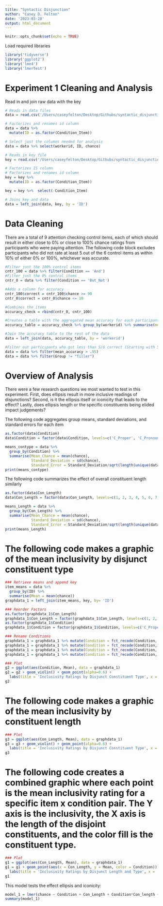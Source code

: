 ```yaml
---
title: "Syntactic Disjunction"
author: "Casey D. Felton"
date: '2023-03-28'
output: html_document
---
```


```r
knitr::opts_chunk$set(echo = TRUE)

```

Load required libraries
```r
library('tidyverse')
library('ggplot2')
library('lme4')
library('lmerTest')
```


# Experiment 1 Cleaning and Analysis
Read in and join raw data with the key
```r
# Reads in data files
data = read.csv('/Users/caseyfelton/Desktop/Githubs/syntactic_disjunction_html/Analysis/Data/Real Data/10_subject_run.csv')

# Factorizes and renames id column
data = data %>% 
  mutate(ID = as.factor(Condition_Item))

# Select just the columns needed for analysis
data = data %>% select(workerid, ID, chance)

# Reads in key file
key = read.csv('/Users/caseyfelton/Desktop/Githubs/syntactic_disjunction_html/Analysis/Resources/new_key.csv')

# Factorizes IS column
# Factorizes and renames id column
key = key %>% 
  mutate(ID = as.factor(Condition_Item))

key = key %>%  select(-Condition_Item)

# Joins key and data
data = left_join(data, key, by = 'ID')
```


# Data Cleaning
There are a total of 9 attention checking control items, each of which should result in either close to 0% or close to 100% chance ratings from participants who were paying attention. The following code block excludes participants who did not rate at least 5 out of the 6 control items as within 10% of either 0% or 100%, whichever was accurate. 
```r
#Filter just the 100% control items
cntr_100 = data %>% filter(Condition == 'And')
#Filter just the 0% control items
cntr_0 = data %>% filter(Condition == 'But_Not')

#Adds a column for accuracy
cntr_100$correct = cntr_100$chance >= 90
cntr_0$correct = cntr_0$chance <= 10

#Combines the items
accuracy_check = rbind(cntr_0, cntr_100)

#Creates a table with the aggregated mean accuracy for each participant
accuracy_table = accuracy_check %>% group_by(workerid) %>% summarise(mean_accuracy = mean(correct))

#Join the accuracy table to the rest of the data
data = left_join(data, accuracy_table, by = 'workerid')

#Filter out participants who got less than 5/6 correct (Starting with 50, 8 are excluded, leaving 42)
data = data %>% filter(mean_accuracy > .95)
data = data %>% filter(Group != "filler")
```

# Overview of Analysis
There were a few research questions we most wanted to test in this experiment. First, does ellipsis result in more inclusive readings of disjunctions? Second, is it the ellipsis itself or iconicity that leads to the effect? Lastly, does ellipsis length or the specific constituents being elided impact judgements?

The following code aggregates group means, standard deviations, and standard errors for each item
```r
as.factor(data$Condition)
data$Condition = factor(data$Condition, levels=c('C_Proper', 'C_Pronoun', 'VP', 'NP'))

means_contype = data %>% 
  group_by(Condition) %>% 
  summarise(Mean_Chance = mean(chance),
            Standard_Deviation = sd(chance),
            Standard_Error = Standard_Deviation/sqrt(length(unique(data$workerid))))
print(means_contype)
```

The following code summarizes the effect of overall constituent length similarly
```r
as.factor(data$Con_Length)
data$Con_Length = factor(data$Con_Length, levels=c(1, 2, 3, 4, 5, 6, 7, 8, 9, 10))

means_Length = data %>% 
  group_by(Con_Length) %>% 
  summarise(Mean_Chance = mean(chance),
            Standard_Deviation = sd(chance),
            Standard_Error = Standard_Deviation/sqrt(length(unique(data$workerid))))
print(means_Length)
```
# The following code makes a graphic of the mean inclusivity by disjunct constituent type
```r
### Retrieve means and append key
item_means = data %>% 
  group_by(ID) %>% 
  summarise(Mean = mean(chance))
graphdata_1 = left_join(item_means, key, by= 'ID')

### Reorder Factors 
as.factor(graphdata_1$Con_Length)
graphdata_1$Con_Length = factor(graphdata_1$Con_Length, levels=c(1, 2, 3, 4, 5, 6, 7, 8, 9, 10))
as.factor(graphdata_1$Condition)
graphdata_1$Condition = factor(graphdata_1$Condition, levels=c('C_Proper', 'C_Pronoun', 'VP', 'NP'))

### Rename Conditions
graphdata_1 = graphdata_1 %>% mutate(Condition = fct_recode(Condition, 'Clause with Proper Name' = 'C_Proper'))
graphdata_1 = graphdata_1 %>% mutate(Condition = fct_recode(Condition, 'Clause with Pronoun' = 'C_Pronoun'))
graphdata_1 = graphdata_1 %>% mutate(Condition = fct_recode(Condition, 'Verb Phrase' = 'VP'))
graphdata_1 = graphdata_1 %>% mutate(Condition = fct_recode(Condition, 'Noun Phrase' = 'NP'))

### Plot
g2 = ggplot(aes(Condition, Mean), data = graphdata_1)
g2 = g2 + geom_violin() + geom_point(alpha=0.6) +
  labs(title = 'Inclusivity Ratings by Disjunct Constituent Type', x = 'Constituent Type', y = 'Mean Inclusivity Ratings (%)') + theme_bw()
g2
```
# The following code makes a graphic of the mean inclusivity by constituent length
```r
### Plot
g3 = ggplot(aes(Con_Length, Mean), data = graphdata_1)
g3 = g3 + geom_violin() + geom_point(alpha=0.6) +
  labs(title = 'Inclusivity Ratings by Disjunct Constituent Type', x = 'Constituent Length (# of words)', y = 'Mean Inclusivity Ratings (%)') + theme_bw()
g3
```


# The following code creates a combined graphic where each point is the mean inclusivity rating for a specific item x condition pair. The Y axis is the inclusivity, the X axis is the length of the disjoint constituents, and the color fill is the constituent type.
```r
### Plot
g1 = ggplot(aes(Con_Length, Mean), data = graphdata_1)
g1 = g1 + geom_point(aes(x = Con_Length, y = Mean, color = Condition)) +
  labs(title = 'Inclusivity Ratings by Disjunct Length and Type', x = 'Disjunct Length', y = 'Mean Inclusivity Ratings (%)', color = 'Disjunct Constituent Type') + theme_bw()
g1
```



This model tests the effect ellipsis and iconicity:
```r
model_1 = lmer(chance ~ Condition + Con_Length + Condition*Con_length + (1 + Item|workerid) + (1|Item), data = data)
summary(model_1)
```
